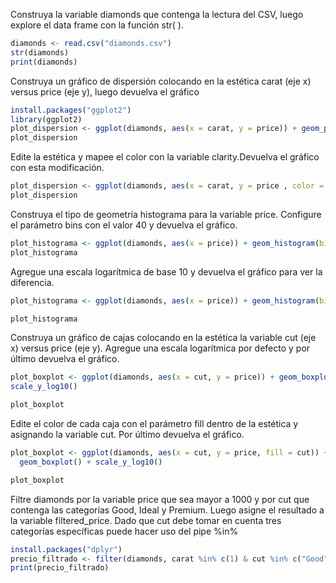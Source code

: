 Construya la variable diamonds que contenga la lectura del CSV, luego explore el data frame con la función str( ).
```r
diamonds <- read.csv("diamonds.csv")
str(diamonds)
print(diamonds)
```
Construya un gráfico de dispersión colocando en la estética carat (eje x) versus
price (eje y), luego devuelva el gráfico
```r
install.packages("ggplot2")
library(ggplot2)
plot_dispersion <- ggplot(diamonds, aes(x = carat, y = price)) + geom_point()
plot_dispersion
```

Edite la estética y mapee el color con la variable clarity.Devuelva el gráfico con esta modificación.
```r
plot_dispersion <- ggplot(diamonds, aes(x = carat, y = price , color = clarity)) + geom_point()
plot_dispersion
```
Construya el tipo de geometría histograma para la variable price. Configure el
parámetro bins con el valor 40 y devuelva el gráfico.

```r

plot_histograma <- ggplot(diamonds, aes(x = price)) + geom_histogram(bins = 40)
plot_histograma
```

Agregue una escala logarítmica de base 10 y devuelva el gráfico para ver la
diferencia.
```r
plot_histograma <- ggplot(diamonds, aes(x = price)) + geom_histogram(bins = 40) + scale_y_log10()

plot_histograma
```
Construya un gráfico de cajas colocando en la estética la variable cut (eje x)
versus price (eje y). Agregue una escala logarítmica por defecto y por último
devuelva el gráfico.

```r
plot_boxplot <- ggplot(diamonds, aes(x = cut, y = price)) + geom_boxplot() +
scale_y_log10()

plot_boxplot
```
Edite el color de cada caja con el parámetro fill dentro de la estética y asignando
la variable cut. Por último devuelva el gráfico.
```r
plot_boxplot <- ggplot(diamonds, aes(x = cut, y = price, fill = cut)) +
  geom_boxplot() + scale_y_log10()

plot_boxplot
```

Filtre diamonds por la variable price que sea mayor a 1000 y por cut que
contenga las categorías Good, Ideal y Premium. Luego asigne el resultado a la
variable filtered_price. Dado que cut debe tomar en cuenta tres categorías
específicas puede hacer uso del pipe %in%
```r
install.packages("dplyr")
precio_filtrado <- filter(diamonds, carat %in% c(1) & cut %in% c("Good", "Ideal", "Premium"))
print(precio_filtrado)
```

